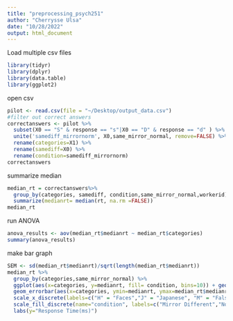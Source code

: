 ```yaml
---
title: "preprocessing_psych251"
author: "Cherrysse Ulsa"
date: "10/28/2022"
output: html_document
---
```


Load multiple csv files

```r
library(tidyr)
library(dplyr)
library(data.table)
library(ggplot2)
```

open csv

```r
pilot <- read.csv(file = "~/Desktop/output_data.csv")
#filter out correct answers
correctanswers <- pilot %>%
  subset(X0 == "S" & response == "s"|X0 == "D" & response == "d" ) %>%
  unite('samediff_mirrornorm', X0,same_mirror_normal, remove=FALSE) %>%
  rename(categories=X1) %>% 
  rename(samediff=X0) %>%
  rename(condition=samediff_mirrornorm)
correctanswers

```

summarize median

```r
median_rt = correctanswers%>% 
  group_by(categories, samediff, condition,same_mirror_normal,workerid) %>%
  summarize(medianrt= median(rt, na.rm =FALSE))
median_rt
```
run ANOVA

```r
anova_results <- aov(median_rt$medianrt ~ median_rt$categories)
summary(anova_results)
```

make bar graph

```r
SEM <- sd(median_rt$medianrt)/sqrt(length(median_rt$medianrt))
median_rt %>%
  group_by(categories,same_mirror_normal) %>%
  ggplot(aes(x=categories, y=medianrt, fill= condition, bins=10)) + geom_bar(stat = 'identity', position = "dodge")+
  geom_errorbar(aes(x=categories, ymin=medianrt, ymax=median_rt$medianrt+SEM), width=0.2, position = position_dodge(0.9))+
  scale_x_discrete(labels=c("H" = "Faces","J" = "Japanese", "M" = "False words", "O" = "Tools", "R"="French"))+
  scale_fill_discrete(name="condition", labels=c("Mirror Different","Normal Different","Mirror Same","Normal Same"))+
  labs(y="Response Time(ms)")
```